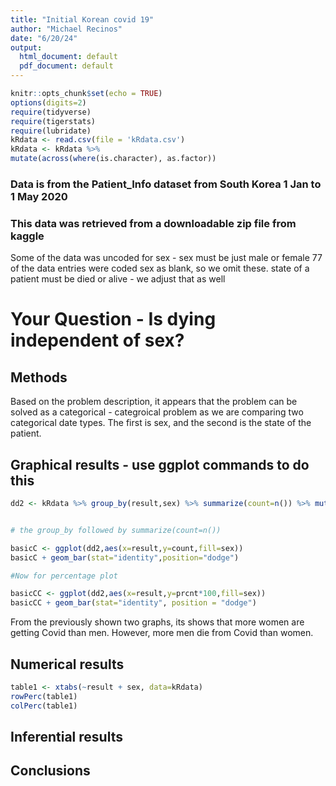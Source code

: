 ```yaml
---
title: "Initial Korean covid 19"
author: "Michael Recinos"
date: "6/20/24"
output:
  html_document: default
  pdf_document: default
---
```


```r
knitr::opts_chunk$set(echo = TRUE)
options(digits=2)
require(tidyverse)
require(tigerstats)
require(lubridate)
kRdata <- read.csv(file = 'kRdata.csv')
kRdata <- kRdata %>%
mutate(across(where(is.character), as.factor))

```
### Data is from the Patient_Info dataset from South Korea 1 Jan to 1 May 2020
### This data was retrieved from a downloadable zip file from kaggle

Some of the data was uncoded for sex - sex must be just male or female
77 of the data entries were coded sex  as blank, so we omit these.
state of a patient must be died or alive - we adjust that as well   
  
# Your Question - Is dying independent of sex?

## Methods
 
Based on the problem description, it appears that the problem can be solved as a categorical - categroical problem as we are comparing two categorical date types. The first is sex, and the second is the state of the patient.



## Graphical results - use ggplot commands to do this  

```r
dd2 <- kRdata %>% group_by(result,sex) %>% summarize(count=n()) %>% mutate(prcnt=count/sum(count))


# the group_by followed by summarize(count=n())

basicC <- ggplot(dd2,aes(x=result,y=count,fill=sex))
basicC + geom_bar(stat="identity",position="dodge")

#Now for percentage plot

basicCC <- ggplot(dd2,aes(x=result,y=prcnt*100,fill=sex)) 
basicCC + geom_bar(stat="identity", position = "dodge")
```

From the previously shown two graphs, its shows that more women are getting Covid than men. However, more men die from Covid than women.
  
## Numerical results

```r
table1 <- xtabs(~result + sex, data=kRdata)
rowPerc(table1)
colPerc(table1)
```


## Inferential results 




## Conclusions


